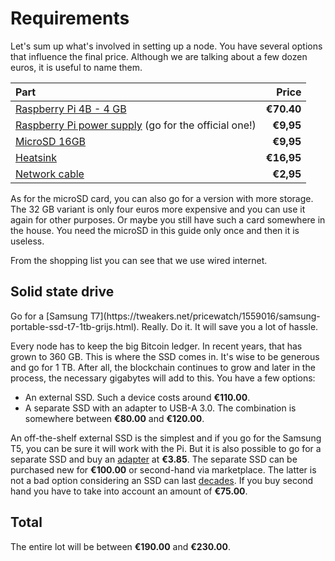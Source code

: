 
# Requirements

Let's sum up what's involved in setting up a node. You have several options that influence the final price. Although we are talking about a few dozen euros, it is useful to name them.

| Part | Price |
| :--- | ---: |
| [Raspberry Pi 4B - 4 GB](https://tweakers.net/pricewatch/1414470/raspberry-pi-4-model-b-4gb-ram.html) | **€70.40** |
| [Raspberry Pi power supply](https://tweakers.net/pricewatch/1415202/raspberry-pi-153w-usb-c-power-supply.html) (go for the official one!) | **€9,95** |
| [MicroSD 16GB](https://www.kiwi-electronics.nl/nl/transcend-16gb-microsd-premium-400x-class-10-uhs-i-plus-adapter-60mb-s-302) | **€9,95** |
| [Heatsink](https://www.kiwi-electronics.nl/armor-case-for-rpi4-with-dual-fan-black) | **€16,95** |
| [Network cable](https://www.kiwi-electronics.nl/nl/cat6-netwerkkabel-zwart-1m-4009) | **€2,95** |

As for the microSD card, you can also go for a version with more storage. The 32 GB variant is only four euros more expensive and you can use it again for other purposes. Or maybe you still have such a card somewhere in the house. You need the microSD in this guide only once and then it is useless.

From the shopping list you can see that we use wired internet.

## Solid state drive

<Callout emoji="&#x2139;">
        Go for a [Samsung T7](https://tweakers.net/pricewatch/1559016/samsung-portable-ssd-t7-1tb-grijs.html). Really. Do it. It will save you a lot of hassle.
</Callout>

Every node has to keep the big Bitcoin ledger. In recent years, that has grown to 360 GB. This is where the SSD comes in. It's wise to be generous and go for 1 TB. After all, the blockchain continues to grow and later in the process, the necessary gigabytes will add to this. You have a few options:

* An external SSD. Such a device costs around **€110.00**.
* A separate SSD with an adapter to USB-A 3.0. The combination is somewhere between **€80.00** and **€120.00**.
    
An off-the-shelf external SSD is the simplest and if you go for the Samsung T5, you can be sure it will work with the Pi. But it is also possible to go for a separate SSD and buy an [adapter](https://www.bol.com/nl/p/professional-sata-naar-usb-3-0-kabel-adapter-2-5-inch-ssd-harde-schijf-uitbreiden-connector/9200000104702554/) at **€3.85**. The separate SSD can be purchased new for **€100.00** or second-hand via marketplace. The latter is not a bad option considering an SSD can last [decades](https://youtu.be/__ebnRd3TEQ?t=723). If you buy second hand you have to take into account an amount of **€75.00**.

## Total

The entire lot will be between **€190.00** and **€230.00**.


